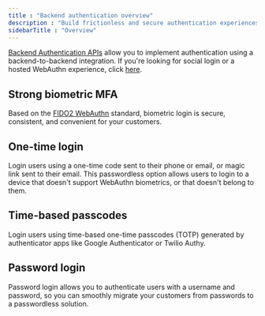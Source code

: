 ---
title : "Backend authentication overview"
description : "Build frictionless and secure authentication experiences for your users across all their devices and channels."
sidebarTitle : "Overview"
---

<Warning>

[Backend Authentication APIs](/openapi/user/backend-one-time-login/#operation/sendMagicLinkEmail) allow you to implement authentication using a backend-to-backend integration. If you're looking for social login or a hosted WebAuthn experience, click [here](/guides/user/auth_overview/).
</Warning>

## Strong biometric MFA

Based on the [FIDO2 WebAuthn](https://fidoalliance.org/fido2-2/fido2-web-authentication-webauthn/) standard, biometric login is secure, consistent, and convenient for your customers.

<CardGroup>
<Card
title="WebAuthn"
href="/guides/webauthn/quick_start_sdk"
icon="key" iconType="solid" horizontal
/>
</CardGroup>


## One-time login

Login users using a one-time code sent to their phone or email, or magic link sent to their email. This passwordless option allows users to login to a device that doesn't support WebAuthn biometrics, or that doesn't belong to them.

<CardGroup>
<Card
title="Email magic link"
href="/guides/user/be_auth_email_magic_link"
icon="envelope"
iconType="solid"
horizontal
/>

<Card
title="SMS one-time passcodes"
href="/guides/user/be_auth_sms_otp"
icon="comment"
iconType="solid"
horizontal
/>

<Card
title="Email one-time passcodes"
href="/guides/user/be_auth_email_otp"
icon="envelope"
iconType="solid"
horizontal
/>
</CardGroup>


## Time-based passcodes

Login users using time-based one-time passcodes (TOTP) generated by authenticator apps like Google Authenticator or Twilio Authy.

<CardGroup>
<Card
title="Time-based one-time passcodes"
href="/guides/user/be_auth_totp"
icon="clock"
iconType="solid"
horizontal
/>

</CardGroup>

## Password login

Password login allows you to authenticate users with a username and password, so you can smoothly migrate your customers from passwords to a passwordless solution.

<CardGroup>
<Card
title="Passwords"
href="/guides/user/be_auth_passwords"
icon="lock"
iconType="solid"
horizontal
/>

</CardGroup>

